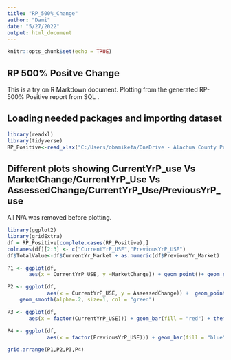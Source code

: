 ---
title: "RP_500%_Change"
author: "Dami"
date: "5/27/2022"
output: html_document
---

```{r setup, include=FALSE}
knitr::opts_chunk$set(echo = TRUE)
```

## RP 500% Positve Change
This is a try on R Markdown document. Plotting from the generated RP-500% Positive report from SQL .

## Loading needed packages and importing dataset 

```{r echo=FALSE}
library(readxl)
library(tidyverse)
RP_Positive<-read_xlsx("C:/Users/obamikefa/OneDrive - Alachua County Property Appraiser/Excel/RP - 500% Positive Change.xlsx")
```

## Different plots showing CurrentYrP_use Vs MarketChange/CurrentYrP_Use Vs AssessedChange/CurrentYrP_Use/PreviousYrP_use
All N/A was removed before plotting.

```{r ggplot2, echo=FALSE}
library(ggplot2)
library(gridExtra)
df = RP_Positive[complete.cases(RP_Positive),]
colnames(df)[2:3] <- c("CurrentYrP_USE","PreviousYrP_USE")
df$TotalValue<-df$CurrentYr_Market + as.numeric(df$PreviousYr_Market)

P1 <- ggplot(df, 
       aes(x = CurrentYrP_USE, y =MarketChange)) + geom_point()+ geom_smooth(method = lm, col = "coral")

P2 <- ggplot(df, 
             aes(x = CurrentYrP_USE, y = AssessedChange)) +  geom_point(alpha=.3) +
    geom_smooth(alpha=.2, size=1, col = "green") 

P3 <- ggplot(df, 
       aes(x = factor(CurrentYrP_USE))) + geom_bar(fill = "red") + theme_classic()

P4 <- ggplot(df,
             aes(x = factor(PreviousYrP_USE))) + geom_bar(fill = "blue") + theme_classic()

grid.arrange(P1,P2,P3,P4)

```
